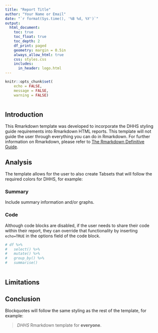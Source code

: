 ```yaml
---
title: "Report Title"
author: "Your Name or Email"
date: "`r format(Sys.time(), '%B %d, %Y')`"
output:
  html_document:
    toc: true
    toc_float: true
    toc_depth: 2
    df_print: paged
    geometry: margin = 0.5in
    always_allow_html: true
    css: styles.css
    includes:
      in_header: logo.html
---
```


```r
knitr::opts_chunk$set(
	echo = FALSE,
	message = FALSE,
	warning = FALSE)



```

## Introduction

This Rmarkdown template was developed to incorporate the DHHS styling guide requirements into Rmarkdown HTML reports. This template will not guide the user through everything you can do in Rmarkdown. For further information on Rmarkdown, please refer to [The Rmarkdown Definitive Guide](https://bookdown.org/yihui/rmarkdown/).  

## Analysis {.tabset}

The template allows for the user to also create Tabsets that will follow the required colors for DHHS, for example:

### Summary

Include summary information and/or graphs.

### Code

Although code blocks are disabled, if the user needs to share their code within their report, they can override that functionality by inserting `echo=TRUE` in the options field of the code block. 

```r

# df %>% 
#   select() %>% 
#   mutate() %>% 
#   group_by() %>% 
#   summarise()
  

```


## Limitations

## Conclusion

Blockquotes will follow the same styling as the rest of the template, for example:

 > _DHHS_ Rmarkdown template for **everyone**.

